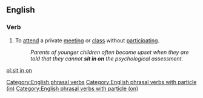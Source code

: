 ==English==

===Verb===
{{en-verb|sits in on|sitting in on|sat in on}}

# To [[attend]] a private [[meeting]] or [[class]] without [[participating]].
#: ''Parents of younger children often become upset when they are told that they cannot '''sit in on''' the psychological assessment.''

[[Category:English phrasal verbs]]
[[Category:English phrasal verbs with particle (in)]]
[[Category:English phrasal verbs with particle (on)]]

[[pl:sit in on]]